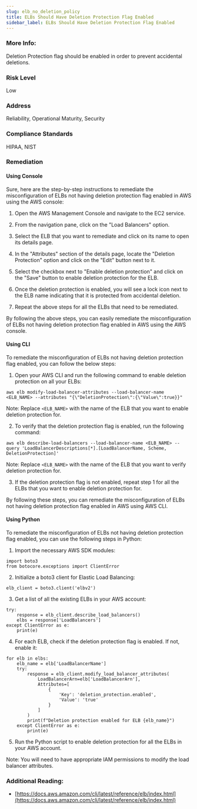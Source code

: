 ```yaml
---
slug: elb_no_deletion_policy
title: ELBs Should Have Deletion Protection Flag Enabled
sidebar_label: ELBs Should Have Deletion Protection Flag Enabled
---
```


### More Info:

Deletion Protection flag should be enabled in order to prevent accidental deletions.

### Risk Level

Low

### Address

Reliability, Operational Maturity, Security

### Compliance Standards

HIPAA, NIST


### Remediation

#### Using Console

Sure, here are the step-by-step instructions to remediate the misconfiguration of ELBs not having deletion protection flag enabled in AWS using the AWS console:

1. Open the AWS Management Console and navigate to the EC2 service.

2. From the navigation pane, click on the "Load Balancers" option.

3. Select the ELB that you want to remediate and click on its name to open its details page.

4. In the "Attributes" section of the details page, locate the "Deletion Protection" option and click on the "Edit" button next to it.

5. Select the checkbox next to "Enable deletion protection" and click on the "Save" button to enable deletion protection for the ELB.

6. Once the deletion protection is enabled, you will see a lock icon next to the ELB name indicating that it is protected from accidental deletion.

7. Repeat the above steps for all the ELBs that need to be remediated.

By following the above steps, you can easily remediate the misconfiguration of ELBs not having deletion protection flag enabled in AWS using the AWS console.

#### Using CLI

To remediate the misconfiguration of ELBs not having deletion protection flag enabled, you can follow the below steps:

1. Open your AWS CLI and run the following command to enable deletion protection on all your ELBs:

```
aws elb modify-load-balancer-attributes --load-balancer-name <ELB_NAME> --attributes "{\"DeletionProtection\":{\"Value\":true}}"
```

Note: Replace `<ELB_NAME>` with the name of the ELB that you want to enable deletion protection for.

2. To verify that the deletion protection flag is enabled, run the following command:

```
aws elb describe-load-balancers --load-balancer-name <ELB_NAME> --query 'LoadBalancerDescriptions[*].[LoadBalancerName, Scheme, DeletionProtection]'
```

Note: Replace `<ELB_NAME>` with the name of the ELB that you want to verify deletion protection for.

3. If the deletion protection flag is not enabled, repeat step 1 for all the ELBs that you want to enable deletion protection for.

By following these steps, you can remediate the misconfiguration of ELBs not having deletion protection flag enabled in AWS using AWS CLI.

#### Using Python

To remediate the misconfiguration of ELBs not having deletion protection flag enabled, you can use the following steps in Python:

1. Import the necessary AWS SDK modules:

```
import boto3
from botocore.exceptions import ClientError
```

2. Initialize a boto3 client for Elastic Load Balancing:

```
elb_client = boto3.client('elbv2')
```

3. Get a list of all the existing ELBs in your AWS account:

```
try:
    response = elb_client.describe_load_balancers()
    elbs = response['LoadBalancers']
except ClientError as e:
    print(e)
```

4. For each ELB, check if the deletion protection flag is enabled. If not, enable it:

```
for elb in elbs:
    elb_name = elb['LoadBalancerName']
    try:
        response = elb_client.modify_load_balancer_attributes(
            LoadBalancerArn=elb['LoadBalancerArn'],
            Attributes=[
                {
                    'Key': 'deletion_protection.enabled',
                    'Value': 'true'
                }
            ]
        )
        print(f"Deletion protection enabled for ELB {elb_name}")
    except ClientError as e:
        print(e)
```

5. Run the Python script to enable deletion protection for all the ELBs in your AWS account.

Note: You will need to have appropriate IAM permissions to modify the load balancer attributes.


### Additional Reading:

- [https://docs.aws.amazon.com/cli/latest/reference/elb/index.html](https://docs.aws.amazon.com/cli/latest/reference/elb/index.html) 


